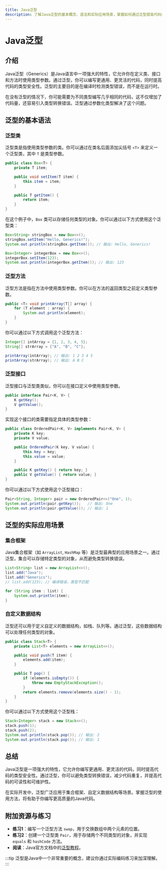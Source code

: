 ```yaml
---
title: Java泛型
description: 了解Java泛型的基本概念、语法和实际应用场景，掌握如何通过泛型提高代码的复用性和类型安全性。
---
```


# Java泛型

## 介绍

Java泛型（Generics）是Java语言中一项强大的特性，它允许你在定义类、接口和方法时使用类型参数。通过泛型，你可以编写更通用、更灵活的代码，同时提高代码的类型安全性。泛型的主要目的是在编译时检测类型错误，而不是在运行时。

在没有泛型的情况下，你可能需要为不同类型编写几乎相同的代码，这不仅增加了代码量，还容易引入类型转换错误。泛型通过参数化类型解决了这个问题。

## 泛型的基本语法

### 泛型类

泛型类是指使用类型参数的类。你可以通过在类名后面添加尖括号 `<T>` 来定义一个泛型类，其中 `T` 是类型参数。

```java
public class Box<T> {
    private T item;

    public void setItem(T item) {
        this.item = item;
    }

    public T getItem() {
        return item;
    }
}
```

在这个例子中，`Box` 类可以存储任何类型的对象。你可以通过以下方式使用这个泛型类：

```java
Box<String> stringBox = new Box<>();
stringBox.setItem("Hello, Generics!");
System.out.println(stringBox.getItem()); // 输出: Hello, Generics!

Box<Integer> integerBox = new Box<>();
integerBox.setItem(123);
System.out.println(integerBox.getItem()); // 输出: 123
```

### 泛型方法

泛型方法是指在方法中使用类型参数。你可以在方法的返回类型之前定义类型参数。

```java
public <T> void printArray(T[] array) {
    for (T element : array) {
        System.out.println(element);
    }
}
```

你可以通过以下方式调用这个泛型方法：

```java
Integer[] intArray = {1, 2, 3, 4, 5};
String[] strArray = {"A", "B", "C"};

printArray(intArray); // 输出: 1 2 3 4 5
printArray(strArray); // 输出: A B C
```

### 泛型接口

泛型接口与泛型类类似，你可以在接口定义中使用类型参数。

```java
public interface Pair<K, V> {
    K getKey();
    V getValue();
}
```

实现这个接口的类需要指定具体的类型参数：

```java
public class OrderedPair<K, V> implements Pair<K, V> {
    private K key;
    private V value;

    public OrderedPair(K key, V value) {
        this.key = key;
        this.value = value;
    }

    public K getKey() { return key; }
    public V getValue() { return value; }
}
```

你可以通过以下方式使用这个泛型接口：

```java
Pair<String, Integer> pair = new OrderedPair<>("One", 1);
System.out.println(pair.getKey());   // 输出: One
System.out.println(pair.getValue()); // 输出: 1
```

## 泛型的实际应用场景

### 集合框架

Java集合框架（如 `ArrayList`, `HashMap` 等）是泛型最典型的应用场景之一。通过泛型，集合可以存储特定类型的对象，从而避免类型转换错误。

```java
List<String> list = new ArrayList<>();
list.add("Java");
list.add("Generics");
// list.add(123); // 编译错误，类型不匹配

for (String item : list) {
    System.out.println(item);
}
```

### 自定义数据结构

泛型还可以用于定义自定义的数据结构，如栈、队列等。通过泛型，这些数据结构可以处理任何类型的对象。

```java
public class Stack<T> {
    private List<T> elements = new ArrayList<>();

    public void push(T item) {
        elements.add(item);
    }

    public T pop() {
        if (elements.isEmpty()) {
            throw new EmptyStackException();
        }
        return elements.remove(elements.size() - 1);
    }
}
```

你可以通过以下方式使用这个泛型栈：

```java
Stack<Integer> stack = new Stack<>();
stack.push(1);
stack.push(2);
System.out.println(stack.pop()); // 输出: 2
System.out.println(stack.pop()); // 输出: 1
```

## 总结

Java泛型是一项强大的特性，它允许你编写更通用、更灵活的代码，同时提高代码的类型安全性。通过泛型，你可以避免类型转换错误，减少代码重复，并提高代码的可读性和可维护性。

在实际开发中，泛型广泛应用于集合框架、自定义数据结构等场景。掌握泛型的使用方法，将有助于你编写更高质量的Java代码。

## 附加资源与练习

- **练习1**：编写一个泛型方法 `swap`，用于交换数组中两个元素的位置。
- **练习2**：创建一个泛型类 `Pair`，用于存储两个不同类型的对象，并实现 `equals` 和 `hashCode` 方法。
- **阅读**：Java官方文档中的[泛型教程](https://docs.oracle.com/javase/tutorial/java/generics/index.html)。

:::tip
泛型是Java中一个非常重要的概念，建议你通过实际编码练习来加深理解。
:::